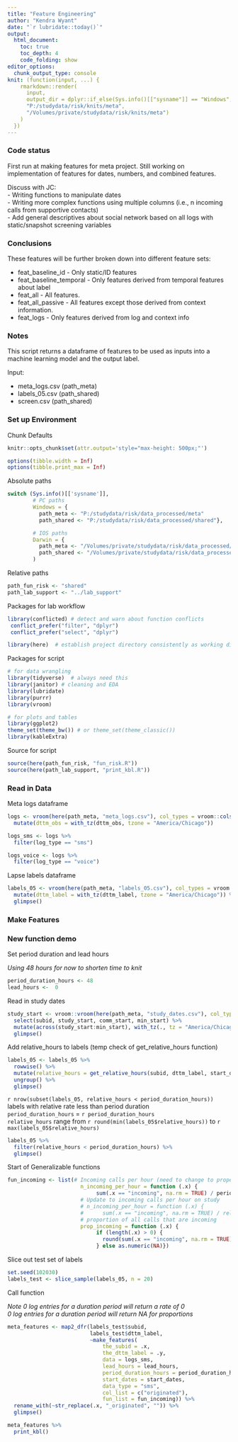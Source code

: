---
title: "Feature Engineering"
author: "Kendra Wyant"
date: "`r lubridate::today()`"
output: 
  html_document:
    toc: true 
    toc_depth: 4
    code_folding: show
editor_options: 
  chunk_output_type: console
knit: (function(input, ...) {
    rmarkdown::render(
      input,
      output_dir = dplyr::if_else(Sys.info()[["sysname"]] == "Windows",
      "P:/studydata/risk/knits/meta", 
      "/Volumes/private/studydata/risk/knits/meta")
    )
  })
---

### Code status

First run at making features for meta project. Still working on implementation of features for dates, numbers, and combined features.   

Discuss with JC:   
- Writing functions to manipulate dates   
- Writing more complex functions using multiple columns (i.e., n incoming calls from supportive contacts)    
- Add general descriptives about social network based on all logs with static/snapshot screening variables   


### Conclusions

These features will be further broken down into different feature sets:     

- feat_baseline_id - Only static/ID features    
- feat_baseline_temporal - Only features derived from temporal features about label      
- feat_all - All features.   
- feat_all_passive - All features except those derived from context information.     
- feat_logs - Only features derived from log and context info     


### Notes

This script returns a dataframe of features to be used as inputs into a machine learning model and the output label.      

Input:   

- meta_logs.csv (path_meta)   
- labels_05.csv (path_shared)   
- screen.csv (path_shared)


### Set up Environment

Chunk Defaults
```{r defaults, include=FALSE}
knitr::opts_chunk$set(attr.output='style="max-height: 500px;"')

options(tibble.width = Inf)
options(tibble.print_max = Inf)
```

Absolute paths
```{r, paths}
switch (Sys.info()[['sysname']],
        # PC paths
        Windows = {
          path_meta <- "P:/studydata/risk/data_processed/meta"
          path_shared <- "P:/studydata/risk/data_processed/shared"},

        # IOS paths
        Darwin = {
          path_meta <- "/Volumes/private/studydata/risk/data_processed/meta"
          path_shared <- "/Volumes/private/studydata/risk/data_processed/shared"}
        )
```

Relative paths
```{r}
path_fun_risk <- "shared"
path_lab_support <- "../lab_support"
```

Packages for lab workflow 
```{r, packages_workflow, message=FALSE, warning=FALSE}
library(conflicted) # detect and warn about function conflicts
 conflict_prefer("filter", "dplyr")
 conflict_prefer("select", "dplyr")

library(here)  # establish project directory consistently as working directory
```

Packages for script
```{r, packages_script, message=FALSE, warning=FALSE}
# for data wrangling
library(tidyverse)  # always need this
library(janitor) # cleaning and EDA
library(lubridate)
library(purrr)
library(vroom)

# for plots and tables
library(ggplot2)
theme_set(theme_bw()) # or theme_set(theme_classic())
library(kableExtra)
```

Source for script
```{r, source_script, message=FALSE, warning=FALSE}
source(here(path_fun_risk, "fun_risk.R"))
source(here(path_lab_support, "print_kbl.R"))
```

### Read in Data

Meta logs dataframe  
```{r}
logs <- vroom(here(path_meta, "meta_logs.csv"), col_types = vroom::cols()) %>% 
  mutate(dttm_obs = with_tz(dttm_obs, tzone = "America/Chicago"))

logs_sms <- logs %>% 
  filter(log_type == "sms") 

logs_voice <- logs %>% 
  filter(log_type == "voice") 
```

Lapse labels dataframe
```{r}
labels_05 <- vroom(here(path_meta, "labels_05.csv"), col_types = vroom::cols()) %>% 
  mutate(dttm_label = with_tz(dttm_label, tzone = "America/Chicago")) %>% 
  glimpse()
```


### Make Features

### New function demo

Set period duration and lead hours   

*Using 48 hours for now to shorten time to knit*
```{r}
period_duration_hours <- 48
lead_hours <-  0 
```

Read in study dates
```{r}
study_start <- vroom::vroom(here(path_meta, "study_dates.csv"), col_types = vroom::cols()) %>% 
  select(subid, study_start, comm_start, min_start) %>% 
  mutate(across(study_start:min_start), with_tz(., tz = "America/Chicago")) %>% 
  glimpse()
```




Add relative_hours to labels (temp check of get_relative_hours function)
```{r}
labels_05 <- labels_05 %>% 
  rowwise() %>%
  mutate(relative_hours = get_relative_hours(subid, dttm_label, start_dates, period_duration_hours)) %>%
  ungroup() %>%
  glimpse()
```

`r nrow(subset(labels_05, relative_hours < period_duration_hours))` labels with relative rate less than period duration     
`period_duration_hours` = `r period_duration_hours`     
`relative_hours` range from `r round(min(labels_05$relative_hours))` to `r max(labels_05$relative_hours)`
```{r}
labels_05 %>%
  filter(relative_hours < period_duration_hours) %>%
  glimpse()
```


Start of Generalizable functions
```{r}
fun_incoming <- list(# Incoming calls per hour (need to change to proper denominator)
                       n_incoming_per_hour = function (.x) { 
                            sum(.x == "incoming", na.rm = TRUE) / period_duration_hours},
                       # Update to incoming calls per hour on study
                       # n_incoming_per_hour = function (.x) {
                       #      sum(.x == "incoming", na.rm = TRUE) / relative_hours},
                       # proportion of all calls that are incoming
                       prop_incoming = function (.x) { 
                            if (length(.x) > 0) {
                              round(sum(.x == "incoming", na.rm = TRUE)/n(), 2)
                            } else as.numeric(NA)})
```

Slice out test set of labels
```{r}
set.seed(102030)
labels_test <- slice_sample(labels_05, n = 20)
```


Call function     

*Note 0 log entries for a duration period will return a rate of 0*    
*0 log entries for a duration period will return NA for proportions*
```{r}
meta_features <- map2_dfr(labels_test$subid,
                          labels_test$dttm_label,
                          ~make_features(
                              the_subid = .x,
                              the_dttm_label = .y,
                              data = logs_sms,
                              lead_hours = lead_hours, 
                              period_duration_hours = period_duration_hours,
                              start_dates = start_dates,
                              data_type = "sms",
                              col_list = c("originated"),
                              fun_list = fun_incoming)) %>% 
  rename_with(~str_replace(.x, "_originated", "")) %>%
  glimpse()

meta_features %>% 
  print_kbl()
```














<!-- ### Old functions -->

<!-- Feature function sets -->
<!-- ```{r} -->
<!-- # Counts and proportion for yes/no variables -->
<!-- fun_list_yes <- list(n_yes = ~sum(.x == "yes", na.rm = TRUE), -->
<!--                      prop_yes = function (.x) { -->
<!--                               if (length(.x) > 0) { -->
<!--                               round(sum(.x == "yes", na.rm = TRUE)/n(), 2) -->
<!--                             } else as.numeric(NA)}) -->

<!-- # Counts and proportions for incoming/outgoing logs and total logs -->
<!-- fun_list_originated <- list(n_incoming = ~sum(.x == "incoming", na.rm = TRUE), -->
<!--                             n_outgoing = ~sum(.x == "outgoing", na.rm = TRUE), # rate for incoming only -->
<!--                             prop_incoming = function (.x) { -->
<!--                               if (length(.x) > 0) { -->
<!--                               round(sum(.x == "incoming", na.rm = TRUE)/n(), 2) -->
<!--                             } else as.numeric(NA)}, -->
<!--                             n_total = ~n()) -->

<!-- # descriptives for continuous variables -->
<!-- fun_list_descriptive <- list(mean = function(.x) {if (length(.x) > 0) round(mean(.x, na.rm = TRUE), 2) -->
<!--                                                     else  as.numeric(NA)}, -->
<!--                              sd =   function(.x) {if (length(.x) > 0) round(sd(.x, na.rm = TRUE), 2) -->
<!--                                                     else as.numeric(NA)}, -->
<!--                              min =  function(.x) {if (length(.x) > 0) round(min(.x, na.rm = TRUE), 2) -->
<!--                                                     else  as.numeric(NA)}, -->
<!--                              max =  function(.x) {if (length(.x) > 0) round(max(.x, na.rm = TRUE), 2) -->
<!--                                                     else  as.numeric(NA)}) -->

<!-- # feature engineering functions for call log datetime -->
<!-- # fun_list_dates <- list(n_logs_after_8_pm = function(.x) {nrow(subset(hour(.x) > 20))}) -->
<!-- ``` -->


<!-- #### Use one month period duration for features (longest duration) and predict onset of lapse -->

<!-- SMS features -->
<!-- ```{r cache = TRUE} -->
<!-- # categorical variables - yes/no -->
<!-- meta_features <- map2_dfr(labels_05$subid, -->
<!--                           labels_05$dttm_label, -->
<!--                           ~make_features( -->
<!--                               the_subid = .x, -->
<!--                               the_dttm_label = .y, -->
<!--                               data = logs_sms, -->
<!--                               lead_hours = lead_hours, -->
<!--                               period_duration_hours = period_duration_hours, -->
<!--                               data_type = "sms", -->
<!--                               col_list = c(read = "message_read", group = "message_is_group", -->
<!--                                            failed = "message_failed"), -->
<!--                               fun_list = fun_list_yes)) %>% -->
<!--   glimpse() -->

<!-- # count variables - incoming/outgoing -->
<!-- meta_features <- meta_features %>% -->
<!--   full_join(map2_dfr(labels_05$subid, -->
<!--                      labels_05$dttm_label, -->
<!--                      ~make_features( -->
<!--                         the_subid = .x, -->
<!--                         the_dttm_label = .y, -->
<!--                         data = logs_sms, -->
<!--                         lead_hours = lead_hours, -->
<!--                         period_duration_hours = period_duration_hours, -->
<!--                         data_type = "sms", -->
<!--                         col_list = c("originated"), -->
<!--                         fun_list = fun_list_originated)), -->
<!--             by = c("subid", "dttm_label")) %>% -->
<!--   rename_with(~str_replace(.x, "_originated", "")) %>% -->
<!--   glimpse() -->
<!-- ``` -->

<!-- Voice features -->
<!-- ```{r cache = TRUE} -->
<!-- # categorical variables - yes/no -->
<!-- meta_features <- meta_features %>% -->
<!--   full_join(map2_dfr(labels_05$subid, -->
<!--                      labels_05$dttm_label, -->
<!--                      ~make_features( -->
<!--                        the_subid = .x, -->
<!--                        the_dttm_label = .y, -->
<!--                        data = logs_voice, -->
<!--                        lead_hours = lead_hours, -->
<!--                        period_duration_hours = period_duration_hours, -->
<!--                        data_type = "voice", -->
<!--                        col_list = c(answered = "is_answered"), -->
<!--                        fun_list = fun_list_yes)), -->
<!--             by = c("subid", "dttm_label")) %>% -->
<!--   glimpse() -->

<!-- # count variables - incoming/outgoing -->
<!-- meta_features <- meta_features %>% -->
<!--   full_join(map2_dfr(labels_05$subid, -->
<!--                      labels_05$dttm_label, -->
<!--                      ~make_features( -->
<!--                       the_subid = .x, -->
<!--                       the_dttm_label = .y, -->
<!--                       data = logs_voice, -->
<!--                       lead_hours = lead_hours, -->
<!--                       period_duration_hours = period_duration_hours, -->
<!--                       data_type = "voice", -->
<!--                       col_list = c("originated"), -->
<!--                       fun_list = fun_list_originated)), -->
<!--             by = c("subid", "dttm_label")) %>% -->
<!--   rename_with(~str_replace(.x, "_originated", "")) %>% -->
<!--   glimpse() -->

<!-- # continuous variables - call duration -->
<!-- meta_features <- meta_features %>% -->
<!--   full_join(map2_dfr(labels_05$subid, -->
<!--                      labels_05$dttm_label, -->
<!--                      ~make_features( -->
<!--                       the_subid = .x, -->
<!--                       the_dttm_label = .y, -->
<!--                       data = logs_voice, -->
<!--                       lead_hours = lead_hours, -->
<!--                       period_duration_hours = period_duration_hours, -->
<!--                       data_type = "voice", -->
<!--                       col_list = c(duration = "call_duration"), -->
<!--                       fun_list = fun_list_descriptive)), -->
<!--             by = c("subid", "dttm_label")) %>% -->
<!--   glimpse() -->
<!-- ``` -->


<!-- All logs count features -->
<!-- ```{r cache = TRUE} -->
<!-- # count variables - incoming/outgoing -->
<!-- meta_features <- meta_features %>% -->
<!--   full_join(map2_dfr(labels_05$subid, -->
<!--                      labels_05$dttm_label, -->
<!--                      ~make_features( -->
<!--                       the_subid = .x, -->
<!--                       the_dttm_label = .y, -->
<!--                       data = logs, -->
<!--                       lead_hours = lead_hours, -->
<!--                       period_duration_hours = period_duration_hours, -->
<!--                       data_type = "all", -->
<!--                       col_list = c("originated"), -->
<!--                       fun_list = fun_list_originated)), -->
<!--             by = c("subid", "dttm_label")) %>% -->
<!--   rename_with(~str_replace(.x, "_originated", "")) %>% -->
<!--   glimpse() -->
<!-- ``` -->


<!-- Date Features -->
<!-- ```{r} -->
<!-- # meta_features <- meta_features %>% -->
<!-- #   full_join(map2_dfr(labels_05$subid, -->
<!-- #                      labels_05$dttm_label, -->
<!-- #                      ~make_features( -->
<!-- #                       the_subid = .x, -->
<!-- #                       the_dttm_label = .y, -->
<!-- #                       data = logs, -->
<!-- #                       lead_hours = lead_hours, -->
<!-- #                       period_duration_hours = period_duration_hours, -->
<!-- #                       data_type = "all", -->
<!-- #                       col_list = c("dttm_obs"), -->
<!-- #                       fun_list = fun_list_dates)), -->
<!-- #             by = c("subid", "dttm_label")) %>% -->
<!-- #   rename_with(~str_replace(.x, "_dttm_obs", "")) %>% -->
<!-- #   glimpse() -->
<!-- ``` -->



<!-- Contacts Features -->
<!-- **Note: these are the number of communications for each context variable not the unique number of contacts that fall into each category.** -->
<!-- ```{r cache = TRUE} -->
<!-- meta_features <- meta_features %>% -->
<!--   full_join(map2_dfr(labels_05$subid, -->
<!--                      labels_05$dttm_label, -->
<!--                      ~make_features( -->
<!--                       the_subid = .x, -->
<!--                       the_dttm_label = .y, -->
<!--                       data = logs, -->
<!--                       lead_hours = lead_hours, -->
<!--                       period_duration_hours = period_duration_hours, -->
<!--                       data_type = "context_all", -->
<!--                       col_list = c("support_status"), -->
<!--                       fun_list = list(n_supportive = ~sum(.x == "Supportive", na.rm = TRUE), -->
<!--                                       prop_supportive = function (.x) { -->
<!--                                         if (length(.x) > 0) { -->
<!--                                           round(sum(.x == "Supportive", na.rm = TRUE)/n(), 2) -->
<!--                                           } else as.numeric(NA)}, -->
<!--                                       n_unsupportive = ~sum(.x == "Unsupportive", na.rm = TRUE), -->
<!--                                       prop_unsupportive = function (.x) { -->
<!--                                         if (length(.x) > 0) { -->
<!--                                           round(sum(.x == "Unsupportive", na.rm = TRUE)/n(), 2) -->
<!--                                           } else as.numeric(NA)}))), -->
<!--             by = c("subid", "dttm_label")) %>% -->
<!--   rename_with(~str_replace(.x, "_support_status", "")) %>% -->
<!--   full_join(map2_dfr(labels_05$subid, -->
<!--                      labels_05$dttm_label, -->
<!--                      ~make_features( -->
<!--                       the_subid = .x, -->
<!--                       the_dttm_label = .y, -->
<!--                       data = logs, -->
<!--                       lead_hours = lead_hours, -->
<!--                       period_duration_hours = period_duration_hours, -->
<!--                       data_type = "context_all", -->
<!--                       col_list = c("drink_status"), -->
<!--                       fun_list = list(n_drinkers = ~sum(.x == "Drinker", na.rm = TRUE), -->
<!--                                       prop_drinkers = function (.x) { -->
<!--                                         if (length(.x) > 0) { -->
<!--                                           round(sum(.x == "Drinker", na.rm = TRUE)/n(), 2) -->
<!--                                           } else as.numeric(NA)}, -->
<!--                                       n_nondrinkers = ~sum(.x == "NonDrinker", na.rm = TRUE), -->
<!--                                       prop_nondrinkers = function (.x) { -->
<!--                                         if (length(.x) > 0) { -->
<!--                                           round(sum(.x == "NonDrinker", na.rm = TRUE)/n(), 2) -->
<!--                                           } else as.numeric(NA)}))), -->
<!--             by = c("subid", "dttm_label")) %>% -->
<!--   rename_with(~str_replace(.x, "_drink_status", "")) %>% -->
<!--   full_join(map2_dfr(labels_05$subid, -->
<!--                      labels_05$dttm_label, -->
<!--                      ~make_features( -->
<!--                       the_subid = .x, -->
<!--                       the_dttm_label = .y, -->
<!--                       data = logs, -->
<!--                       lead_hours = lead_hours, -->
<!--                       period_duration_hours = period_duration_hours, -->
<!--                       data_type = "context_all", -->
<!--                       col_list = c("recovery"), -->
<!--                       fun_list = list(n_in_recovery = ~sum(.x == "Yes", na.rm = TRUE), -->
<!--                                       prop_in_recovery = function (.x) { -->
<!--                                         if (length(.x) > 0) { -->
<!--                                           round(sum(.x == "Yes", na.rm = TRUE)/n(), 2) -->
<!--                                           } else as.numeric(NA)}))), -->
<!--             by = c("subid", "dttm_label")) %>% -->
<!--   rename_with(~str_replace(.x, "_recovery", "")) %>% -->
<!--   full_join(map2_dfr(labels_05$subid, -->
<!--                      labels_05$dttm_label, -->
<!--                      ~make_features( -->
<!--                       the_subid = .x, -->
<!--                       the_dttm_label = .y, -->
<!--                       data = logs, -->
<!--                       lead_hours = lead_hours, -->
<!--                       period_duration_hours = period_duration_hours, -->
<!--                       data_type = "context_all", -->
<!--                       col_list = c("contact_experience"), -->
<!--                       fun_list = list(n_pleasant = ~sum(.x == "Pleasant", na.rm = TRUE), -->
<!--                                       prop_pleasant = function (.x) { -->
<!--                                         if (length(.x) > 0) { -->
<!--                                           round(sum(.x == "Pleasant", na.rm = TRUE)/n(), 2) -->
<!--                                           } else as.numeric(NA)}, -->
<!--                                       n_unpleasant = ~sum(.x == "Unpleasant", na.rm = TRUE), -->
<!--                                       prop_unpleasant = function (.x) { -->
<!--                                         if (length(.x) > 0) { -->
<!--                                           round(sum(.x == "Unpleasant", na.rm = TRUE)/n(), 2) -->
<!--                                           } else as.numeric(NA)}))), -->
<!--             by = c("subid", "dttm_label")) %>% -->
<!--     rename_with(~str_replace(.x, "_contact", "")) %>% -->
<!--   full_join(map2_dfr(labels_05$subid, -->
<!--                      labels_05$dttm_label, -->
<!--                      ~make_features( -->
<!--                       the_subid = .x, -->
<!--                       the_dttm_label = .y, -->
<!--                       data = logs, -->
<!--                       lead_hours = lead_hours, -->
<!--                       period_duration_hours = period_duration_hours, -->
<!--                       data_type = "context_all", -->
<!--                       col_list = c("contact_drink_future"), -->
<!--                       fun_list = list(n_will_drink_around_them = ~sum(.x == "Yes", na.rm = TRUE), -->
<!--                                       prop_will_drink_around_them = function (.x) { -->
<!--                                         if (length(.x) > 0) { -->
<!--                                           round(sum(.x == "Yes", na.rm = TRUE)/n(), 2) -->
<!--                                           } else as.numeric(NA)}))), -->
<!--             by = c("subid", "dttm_label")) %>% -->
<!--     rename_with(~str_replace(.x, "_contact_drink_future", "")) %>% -->
<!--     full_join(map2_dfr(labels_05$subid, -->
<!--                      labels_05$dttm_label, -->
<!--                      ~make_features( -->
<!--                       the_subid = .x, -->
<!--                       the_dttm_label = .y, -->
<!--                       data = logs, -->
<!--                       lead_hours = lead_hours, -->
<!--                       period_duration_hours = period_duration_hours, -->
<!--                       data_type = "context_all", -->
<!--                       col_list = c("contact_drank_past"), -->
<!--                       fun_list = list(n_past_drinking_together = ~sum(.x == "Almost Always/Always", na.rm = TRUE), -->
<!--                                       prop_past_drinking_together = function (.x) { -->
<!--                                         if (length(.x) > 0) { -->
<!--                                           round(sum(.x == "Almost Always/Always", na.rm = TRUE)/n(), 2) -->
<!--                                           } else as.numeric(NA)}))), -->
<!--             by = c("subid", "dttm_label")) %>% -->
<!--     rename_with(~str_replace(.x, "_contact_drank_past", "")) %>% -->
<!--   glimpse() -->
<!-- ``` -->

<!-- Numbers -->
<!-- ```{r} -->
<!-- # unique numbers (sms, voice, and all) -->
<!-- # Blocked/unknown numbers -->
<!-- # count unique contacts that are supportive, in recovery, etc. -->
<!-- ``` -->


<!-- Combined Features -->
<!-- ```{r} -->
<!-- # context variables by incoming/outgoing -->
<!-- ``` -->




<!-- ### Add Static Demographic Features and Snapshot Screening Data -->

<!-- Read in screening data -->
<!-- ```{r} -->
<!-- screen <- vroom::vroom(here(path_shared, "screen.csv"), col_types = vroom::cols()) %>% -->
<!--   filter(subid %in% logs$subid) %>% -->
<!--   glimpse() -->
<!-- ``` -->

<!-- Select variables of interest -->
<!-- ```{r} -->
<!-- screen_select <- screen %>% -->
<!--   # only 6 participants are Hispanic - consider removing -->
<!--   mutate(id_hispanic = if_else(dem_4 == "No, I am not of Hispanic, Latino, or Spanish origin", -->
<!--                             "no", "yes"), -->
<!--          id_employment = if_else(dem_6 == "Employed", dem_6_1, dem_6), -->
<!--          id_tx_long_term_residential = if_else(!is.na(auh_6_1), "yes", "no"), -->
<!--          id_tx_short_term_residential = if_else(!is.na(auh_6_2), "yes", "no"), -->
<!--          id_tx_outpatient = if_else(!is.na(auh_6_3), "yes", "no"), -->
<!--          id_tx_indiv_counseling = if_else(!is.na(auh_6_4), "yes", "no"), -->
<!--          id_tx_group_counseling = if_else(!is.na(auh_6_5), "yes", "no"), -->
<!--          id_tx_aa_or_na = if_else(!is.na(auh_6_6), "yes", "no"), -->
<!--          id_tx_other = if_else(!is.na(auh_6_7), "yes", "no"), -->
<!--          id_quit_date = as_datetime(str_c(screen$auh_8_month, " ",  screen$auh_8_day, " ", screen$auh_8_year), -->
<!--                                  tz = "america/Chicago", format = "%B %d %Y"), -->
<!--          across(dsm5_1:dsm5_11, ~if_else(.x == "Yes", 1, 0)), -->
<!--          across(assist_1_1:assist_1_8, ~if_else(.x == "Yes", 1, 0))) %>% -->
<!--   rowwise() %>% -->
<!--   mutate(id_dsm5_total = sum(c_across(dsm5_1:dsm5_11)), -->
<!--          id_lifetime_n_drugs_endorsed = sum(c_across(assist_1_1:assist_1_8))) %>% -->
<!--   ungroup() %>% -->
<!--   select(subid, -->
<!--          id_age = dem_1, -->
<!--          id_gender = dem_2, -->
<!--          id_race = dem_3, -->
<!--          id_hispanic, -->
<!--          id_education = dem_5, -->
<!--          id_employment, -->
<!--          id_income = dem_7, -->
<!--          id_marrital_status = dem_8, -->
<!--          id_age_first_drank = auh_1, -->
<!--          id_age_drank_regularly = auh_2, -->
<!--          id_age_believed_drinking_was_problem = auh_3, -->
<!--          id_age_first_quit_drinking = auh_4, -->
<!--          id_number_quit_attempts = auh_5, -->
<!--          id_tx_long_term_residential, -->
<!--          id_tx_short_term_residential, -->
<!--          id_tx_outpatient, -->
<!--          id_tx_indiv_counseling, -->
<!--          id_tx_group_counseling, -->
<!--          id_tx_aa_or_na, -->
<!--          id_tx_other, -->
<!--          id_aud_medication = auh_7, -->
<!--          id_quit_date, -->
<!--          id_days_per_week_drank_6_mos_before_quit = auh_9, -->
<!--          id_days_per_week_drank_heavily_6_mos_before_quit = auh_10, -->
<!--          id_avg_drinks_per_day_6_mos_before_quit = auh_11, -->
<!--          id_days_per_week_drank_6_mos_heaviest = auh_12, -->
<!--          id_days_per_week_drank_heavily_6_mos_heaviest = auh_13, -->
<!--          id_avg_drinks_per_day_6_mos_heaviest = auh_14, -->
<!--          id_lifetime_use_tobacco = assist_1_1, -->
<!--          id_lifetime_use_cannabis = assist_1_2, -->
<!--          id_lifetime_use_cocaine = assist_1_3, -->
<!--          id_lifetime_use_amphetamine = assist_1_4, -->
<!--          id_lifetime_use_inhalant = assist_1_5, -->
<!--          id_lifetime_use_sedative = assist_1_6, -->
<!--          id_lifetime_use_hallucinogen = assist_1_7, -->
<!--          id_lifetime_use_opioid = assist_1_8, -->
<!--          id_lifetime_n_drugs_endorsed, -->
<!--          id_past_3_mo_freq_tobacco = assist_2_1, # 3 months prior to screen date -->
<!--          id_past_3_mo_freq_cannabis = assist_2_2, -->
<!--          id_past_3_mo_freq_cocaine = assist_2_3, -->
<!--          id_past_3_mo_freq_amphetamine = assist_2_4, -->
<!--          id_past_3_mo_freq_inhalant = assist_2_5, -->
<!--          id_past_3_mo_freq_sedative = assist_2_6, -->
<!--          id_past_3_mo_freq_hallucinogen = assist_2_7, -->
<!--          id_past_3_mo_freq_opioid = assist_2_8, -->
<!--          id_past_3_mo_urge_tobacco = assist_3_1, -->
<!--          id_past_3_mo_urge_cannabis = assist_3_2, -->
<!--          id_past_3_mo_urge_cocaine = assist_3_3, -->
<!--          id_past_3_mo_urge_amphetamine = assist_3_4, -->
<!--          id_past_3_mo_urge_inhalant = assist_3_5, -->
<!--          id_past_3_mo_urge_sedative = assist_3_6, -->
<!--          id_past_3_mo_urge_hallucinogen = assist_3_7, -->
<!--          id_past_3_mo_urge_opioid = assist_3_8, -->
<!--          id_past_3_mo_problem_tobacco = assist_4_1, -->
<!--          id_past_3_mo_problem_cannabis = assist_4_2, -->
<!--          id_past_3_mo_problem_cocaine = assist_4_3, -->
<!--          id_past_3_mo_problem_amphetamine = assist_4_4, -->
<!--          id_past_3_mo_problem_inhalant = assist_4_5, -->
<!--          id_past_3_mo_problem_sedative = assist_4_6, -->
<!--          id_past_3_mo_problem_hallucinogen = assist_4_7, -->
<!--          id_past_3_mo_problem_opioid = assist_4_8, -->
<!--          id_past_3_mo_fail_expect_tobacco = assist_5_1, -->
<!--          id_past_3_mo_fail_expect_cannabis = assist_5_2, -->
<!--          id_past_3_mo_fail_expect_cocaine = assist_5_3, -->
<!--          id_past_3_mo_fail_expect_amphetamine = assist_5_4, -->
<!--          id_past_3_mo_fail_expect_inhalant = assist_5_5, -->
<!--          id_past_3_mo_fail_expect_sedative = assist_5_6, -->
<!--          id_past_3_mo_fail_expect_hallucinogen = assist_5_7, -->
<!--          id_past_3_mo_fail_expect_opioid = assist_5_8, -->
<!--          id_lifetime_concern_tobacco = assist_6_1, -->
<!--          id_lifetime_concern_cannabis = assist_6_2, -->
<!--          id_lifetime_concern_cocaine = assist_6_3, -->
<!--          id_lifetime_concern_amphetamine = assist_6_4, -->
<!--          id_lifetime_concern_inhalant = assist_6_5, -->
<!--          id_lifetime_concern_sedative = assist_6_6, -->
<!--          id_lifetime_concern_hallucinogen = assist_6_7, -->
<!--          id_lifetime_concern_opioid = assist_6_8, -->
<!--          id_lifetime_cutback_tobacco = assist_7_1, -->
<!--          id_lifetime_cutback_cannabis = assist_7_2, -->
<!--          id_lifetime_cutback_cocaine = assist_7_3, -->
<!--          id_lifetime_cutback_amphetamine = assist_7_4, -->
<!--          id_lifetime_cutback_inhalant = assist_7_5, -->
<!--          id_lifetime_cutback_sedative = assist_7_6, -->
<!--          id_lifetime_cutback_hallucinogen = assist_7_7, -->
<!--          id_lifetime_cutback_opioid = assist_7_8, -->
<!--          id_lifetime_drug_injection = assist_8, -->
<!--          id_dsm5_total) %>% -->
<!--   glimpse() -->
<!-- ``` -->

<!-- Score and add YAP -->
<!-- ```{r} -->
<!-- yap_life <- screen %>% -->
<!--   select(subid, yap_1:yap_27) %>% -->
<!--   mutate(across(yap_1:yap_27, ~ if_else(.x == "No, never", 0, 1))) %>% -->
<!--   rowwise() %>% -->
<!--   mutate(id_yap_lifetime = sum(c_across(yap_1:yap_27))) %>% -->
<!--   select(subid, id_yap_lifetime) -->

<!-- yap_past_year <- screen %>% -->
<!--   select(subid, yap_1:yap_27) %>% -->
<!--   mutate(across(yap_1:yap_27, ~ case_when(.x == "No, never" ~ 0, -->
<!--                                           .x == "Yes, but not in the past year" ~ 0, -->
<!--                                           TRUE ~ 1))) %>% -->
<!--   rowwise() %>% -->
<!--   mutate(id_yap_past_year = sum(c_across(yap_1:yap_27))) %>% -->
<!--   select(subid, id_yap_past_year) -->


<!-- # add to screen_select -->
<!-- screen_select <- screen_select %>% -->
<!--   full_join(yap_life, by = "subid") %>% -->
<!--   full_join(yap_past_year, by = "subid") %>% -->
<!--   glimpse() -->
<!-- ``` -->

<!-- Score and add SCL-90 -->
<!-- ```{r} -->
<!-- scl_90 <- screen %>% -->
<!--   select(subid, contains("scl90")) %>% -->
<!--   mutate(across(scl90_1:scl90_90, ~ dplyr::recode(.x, -->
<!--                                                   "Not At All" = 0, -->
<!--                                                   "A Little Bit" = 1, -->
<!--                                                   "Moderately" = 2, -->
<!--                                                   "Quite A Bit" = 3, -->
<!--                                                   "Extremely" = 4))) %>% -->
<!--   rowwise() %>% -->
<!--   mutate(id_scl90_total = (sum(c_across(scl90_1:scl90_90)) - 90) / 90, -->
<!--          id_scl90_somatization = (sum(scl90_1, scl90_4, scl90_12, scl90_27, scl90_40, -->
<!--                                   scl90_42, scl90_48, scl90_49, scl90_52, scl90_53, -->
<!--                                   scl90_56, scl90_58) - 12) / 12, -->
<!--          id_scl90_obsess_compuls = (sum(scl90_3, scl90_9, scl90_10, scl90_28, scl90_38, -->
<!--                                      scl90_45, scl90_46, scl90_51, scl90_55, scl90_65) - 10) / 10, -->
<!--          id_scl90_interpers_sensibility = (sum(scl90_6, scl90_21, scl90_34, scl90_36, -->
<!--                                             scl90_37, scl90_41, scl90_61, scl90_69, -->
<!--                                             scl90_73) - 9) / 9, -->
<!--          id_scl90_depression = (sum(scl90_5, scl90_14, scl90_20, scl90_22, scl90_26, -->
<!--                                  scl90_29, scl90_30, scl90_31, scl90_32, scl90_54, -->
<!--                                  scl90_71, scl90_79) - 12) / 12, -->
<!--          id_scl90_anxiety = (sum(scl90_17, scl90_23, scl90_33, scl90_39, scl90_57, -->
<!--                               scl90_72, scl90_78, scl90_80, scl90_86) - 9) / 9, -->
<!--          id_scl90_anger_hostility = (sum(scl90_11, scl90_24, scl90_63, scl90_67, -->
<!--                                       scl90_74, scl90_81) - 6) / 6, -->
<!--          id_scl90_phobic_anxiety = (sum(scl90_13, scl90_25, scl90_47, scl90_50, scl90_70, -->
<!--                                      scl90_75, scl90_82) - 7) / 7, -->
<!--          id_scl90_paranoid = (sum(scl90_8, scl90_18, scl90_43, scl90_68, scl90_76, -->
<!--                                scl90_83) - 6) / 6, -->
<!--          id_scl90_psychoticism = (sum(scl90_7, scl90_16, scl90_35, scl90_62, scl90_77, -->
<!--                                    scl90_84, scl90_85, scl90_87, scl90_88, scl90_90) - 10) / 10) %>% -->
<!--   round(2) %>% -->
<!--   select(-c(scl90_1:scl90_90)) -->

<!-- screen_select <- screen_select %>% -->
<!--   full_join(scl_90, by = "subid") %>% -->
<!--   glimpse() -->
<!-- ``` -->


<!-- Score and add IUS -->
<!-- ```{r} -->
<!-- ius <- screen %>% -->
<!--   select(subid, contains("ius")) %>% -->
<!--   mutate(across(ius_1:ius_27, ~ dplyr::recode(.x, -->
<!--                                               "Very untrue of me" = 1, -->
<!--                                               "Somewhat untrue of me" = 2, -->
<!--                                               "Neutral" = 3, -->
<!--                                               "Somewhat true of me" = 4, -->
<!--                                               "Very true of me" = 5))) %>% -->
<!--   rowwise() %>% -->
<!--   mutate(id_ius_total = sum(c_across(ius_1:ius_27))) %>% -->
<!--   select(-c(ius_1:ius_27)) -->

<!-- screen_select <- screen_select %>% -->
<!--   full_join(ius, by = "subid") %>% -->
<!--   glimpse() -->
<!-- ``` -->


<!-- Score and add ASI-3 -->
<!-- ```{r} -->
<!-- asi3 <- screen %>% -->
<!--   select(subid, contains("asi3")) %>% -->
<!--   mutate(across(asi3_1:asi3_18, ~ dplyr::recode(.x, -->
<!--                                               "Very untrue of me" = 0, -->
<!--                                               "Somewhat untrue of me" = 1, -->
<!--                                               "Neutral" = 2, -->
<!--                                               "Somewhat true of me" = 3, -->
<!--                                               "Very true of me" = 4))) %>% -->
<!--   rowwise() %>% -->
<!--   mutate(id_asi3_total = sum(c_across(asi3_1:asi3_18)) - 18, -->
<!--          id_asi3_phys_concerns = sum(asi3_4, asi3_12, asi3_8, asi3_7, asi3_15, asi3_3) - 6, -->
<!--          id_asi3_cog_concerns = sum(asi3_14, asi3_18, asi3_10, asi3_16, asi3_2, asi3_5) - 6, -->
<!--          id_asi3_soc_concerns = sum(asi3_9, asi3_6, asi3_11, asi3_13, asi3_17, asi3_1) - 6) %>% -->
<!--   select(-c(asi3_1:asi3_18)) -->

<!-- screen_select <- screen_select %>% -->
<!--   full_join(asi3, by = "subid") %>% -->
<!--   glimpse() -->
<!-- ``` -->


<!-- Score and add DTS -->
<!-- ```{r} -->
<!-- dts <- screen %>% -->
<!--   select(subid, contains("dts")) %>% -->
<!--   mutate(across(dts_1:dts_15, ~ dplyr::recode(.x, -->
<!--                                               "Very untrue of me" = 1, -->
<!--                                               "Somewhat untrue of me" = 2, -->
<!--                                               "Neutral" = 3, -->
<!--                                               "Somewhat true of me" = 4, -->
<!--                                               "Very true of me" = 5)), -->
<!--          # item 6 is reverse coded -->
<!--          dts_6 = dplyr::recode(dts_6, "1" = 5, "2" = 4, "3" = 3, "4" = 2, "5" = 1)) %>% -->
<!--   rowwise() %>% -->
<!--   mutate(id_dts_total = sum(c_across(dts_1:dts_15)) / 15, -->
<!--          id_dts_tolerance = sum(dts_1, dts_3, dts_5) / 3, -->
<!--          id_dts_absorption = sum(dts_2, dts_4, dts_15) / 3, -->
<!--          id_dts_appraisal = sum(dts_6, dts_7, dts_9, dts_10, dts_11, dts_12) / 6, -->
<!--          id_dts_regulation = sum(dts_8, dts_13, dts_14) / 3) %>% -->
<!--   round(2) %>% -->
<!--   select(-c(dts_1:dts_15)) -->

<!-- screen_select <- screen_select %>% -->
<!--   full_join(dts, by = "subid") %>% -->
<!--   glimpse() -->
<!-- ``` -->

<!-- Score and add FAD -->
<!-- ```{r} -->
<!-- fad <- screen %>% -->
<!--   select(subid, contains("fad")) %>% -->
<!--   mutate(across(fad_1:fad_60, ~ dplyr::recode(.x, -->
<!--                                               "Strongly Disagree" = 1, -->
<!--                                               "Disagree" = 2, -->
<!--                                               "Agree" = 3, -->
<!--                                               "Strongly Agree" = 4)), -->
<!--          # reverse coded items -->
<!--          across(c(fad_14, fad_22, fad_35, fad_52, fad_4, fad_8, fad_15, fad_23, -->
<!--                   fad_34, fad_45, fad_53, fad_58, fad_9, fad_19, fad_28, fad_39, -->
<!--                   fad_5, fad_13, fad_25, fad_33, fad_37, fad_42, fad_54, fad_7, -->
<!--                   fad_17, fad_27, fad_44, fad_47, fad_48, fad_1, fad_11, fad_21, -->
<!--                   fad_31, fad_41, fad_51), ~ dplyr::recode(.x, -->
<!--                                                            "1" = 4, -->
<!--                                                            "2" = 3, -->
<!--                                                            "3" = 2, -->
<!--                                                            "4" = 1))) %>% -->
<!--   rowwise() %>% -->
<!--   mutate(id_fad_prob_solving = sum(fad_2, fad_12, fad_24, fad_38, fad_50, fad_60), -->
<!--          id_fad_communication = sum(fad_3, fad_18, fad_29, fad_43, fad_59, fad_14, -->
<!--                                  fad_22, fad_35, fad_52), -->
<!--          id_fad_roles = sum(fad_10, fad_30, fad_40, fad_4, fad_8, fad_15, fad_23, -->
<!--                          fad_34, fad_45, fad_53, fad_58), -->
<!--          id_fad_affective_resp = sum(fad_49, fad_57, fad_9, fad_19, fad_28, fad_39), -->
<!--          id_fad_affective_involv = sum(fad_5, fad_13, fad_25, fad_33, fad_37, fad_42, fad_54), -->
<!--          id_fad_behavior_control = sum(fad_20, fad_32, fad_55, fad_7, fad_17, fad_27, fad_44, -->
<!--                                     fad_47, fad_48), -->
<!--          id_fad_gen_functioning = sum(fad_6, fad_16, fad_26, fad_36, fad_46, fad_56, -->
<!--                                    fad_1, fad_11, fad_21, fad_31, fad_41, fad_51)) %>% -->
<!--   select(-c(fad_1:fad_60)) -->

<!-- screen_select <- screen_select %>% -->
<!--   full_join(fad, by = "subid") %>% -->
<!--   glimpse() -->
<!-- ``` -->

<!-- Score and add MPS -->
<!-- ```{r} -->
<!-- mps <- screen %>% -->
<!--   select(subid, contains("mps")) %>% -->
<!--   mutate(across(where(is.logical), ~ as.numeric(.x) + 1)) %>% -->
<!--   # recode character strings -->
<!--   mutate(mps_17 = if_else(mps_17 == "I tend to seek the company of a friend.", 1, 2), -->
<!--          mps_34 = if_else(mps_34 == "Having a pilot announce that the plane has engine trouble and it may be necessary to make an emergency landing.", 1, 2), -->
<!--          mps_57 = if_else(mps_57 == "Having to walk around all day on a blistered foot,", 1, 2), -->
<!--          mps_69 = if_else(mps_69 == "Being out on a sailboat during a great storm at sea,", 1, 2), -->
<!--          mps_70 = if_else(mps_70 == "Stricter observance of major religious holidays", 1, 2), -->
<!--          mps_81 = if_else(mps_81 == "Being at the circus when two lions suddenly get loose down in the ring,", 1, 2), -->
<!--          mps_93 = if_else(mps_93 == "Riding a long stretch of rapids in a canoe,", 1, 2), -->
<!--          mps_105 = if_else(mps_105 == 'Being chosen as the "target" for a knife-throwing act,', 1, 2), -->
<!--          mps_129 = if_else(mps_129 == "Being in a flood", 1, 2), -->
<!--          mps_141 = if_else(mps_141 == "Being seasick every day for a week while on an ocean voyage", 1, 2)) %>% -->
<!--   # reverse coded items -->
<!--   mutate(across(c(mps_63, mps_98, mps_122, mps_134, mps_145, mps_64, mps_99, mps_17, -->
<!--                 mps_28, mps_65, mps_89, mps_100, mps_124, mps_136, mps_148, mps_79, -->
<!--                 mps_21, mps_33, mps_80, mps_152, mps_11, mps_22, mps_34, mps_46, -->
<!--                 mps_69, mps_81, mps_93, mps_105, mps_129, mps_153, mps_47, mps_70, -->
<!--                 mps_118, mps_4, mps_14, mps_37, mps_61, mps_84, mps_108, mps_131), -->
<!--                 ~dplyr::recode(.x, "1" = 2, "2" = 1))) %>% -->
<!--   rowwise() %>% -->
<!--   mutate(id_mps_wellbeing = sum(mps_1, mps_26, mps_38, mps_50, mps_62, mps_74, mps_85, -->
<!--                              mps_97, mps_109, mps_121, mps_133, mps_144) - 12, -->
<!--          id_mps_social_potency = sum(mps_2, mps_15, mps_39, mps_51, mps_75, mps_87, -->
<!--                                   mps_110, mps_63, mps_98, mps_122, mps_134, mps_145) - 12, -->
<!--          id_mps_achievement = sum(mps_64, mps_99, mps_3, mps_16, mps_27, mps_52, mps_76, -->
<!--                                mps_88, mps_111, mps_123, mps_135, mps_146) - 12, -->
<!--          id_mps_social_closeness = sum(mps_17, mps_28, mps_65, mps_89, mps_100, mps_124, -->
<!--                                     mps_136, mps_148, mps_5, mps_40, mps_77, mps_112) - 12, -->
<!--          id_mps_stress_reaction = sum(mps_6, mps_18, mps_29, mps_41, mps_53, mps_78, -->
<!--                                    mps_90, mps_101, mps_113, mps_125, mps_137, mps_149) - 12, -->
<!--          id_mps_alienation = sum(mps_7, mps_19, mps_30, mps_42, mps_54, mps_66, mps_91, -->
<!--                               mps_102, mps_114, mps_126, mps_138, mps_150) - 12, -->
<!--          id_mps_aggression = sum(mps_8, mps_20, mps_31, mps_43, mps_55, mps_67, mps_103, -->
<!--                               mps_115, mps_127, mps_139, mps_151, mps_79) - 12, -->
<!--          id_mps_control = sum(mps_9, mps_44, mps_56, mps_68, mps_92, mps_116, mps_128, -->
<!--                            mps_140, mps_21, mps_33, mps_80, mps_152) - 12, -->
<!--          id_mps_harm_avoidance = sum(mps_57, mps_141, mps_11, mps_22, mps_34, mps_46, -->
<!--                                   mps_69, mps_81, mps_93, mps_105, mps_129, mps_153) - 12, -->
<!--          id_mps_traditionalism = sum(mps_12, mps_23, mps_35, mps_58, mps_82, mps_94, -->
<!--                                   mps_106, mps_142, mps_154, mps_47, mps_70, mps_118) - 12, -->
<!--          id_mps_absorption = sum(mps_13, mps_24, mps_36, mps_48, mps_59, mps_71, mps_83, -->
<!--                               mps_95, mps_107, mps_119, mps_130, mps_155) - 12, -->
<!--          id_mps_unlikely_virtues = sum(mps_25, mps_49, mps_72, mps_96, mps_120, mps_143, -->
<!--                                     mps_147, mps_4, mps_14, mps_37, mps_61, mps_84, -->
<!--                                     mps_108, mps_131) - 14) %>% -->
<!--   select(-c(mps_1:mps_155)) -->

<!-- screen_select <- screen_select %>% -->
<!--   full_join(mps, by = "subid") %>% -->
<!--   glimpse() -->
<!-- ``` -->

<!-- #### Add screen variables to feature set -->
<!-- ```{r} -->
<!-- meta_features <- meta_features %>% -->
<!--   left_join(screen_select, by = "subid") %>% -->
<!--   glimpse() -->
<!-- ``` -->

<!-- #### Feature engineering based on info inherent in lapse label -->


<!-- Days since quit date -->
<!-- ```{r} -->
<!-- meta_features <- meta_features %>% -->
<!--   mutate(label_days_since_quit_date = round(as.numeric(difftime(dttm_label, id_quit_date, units = "days")), 2)) %>% -->
<!--   select(-id_quit_date) %>% -->
<!--   glimpse() -->
<!-- ``` -->

<!-- Day of week and time of lapse -->
<!-- ```{r} -->
<!-- meta_features <- meta_features %>% -->
<!--   rowwise() %>% -->
<!--   mutate(label_weekday = wday(dttm_label, label = TRUE), -->
<!--          label_hour = hour(dttm_label), -->
<!--          label_hour = case_when(label_hour == 0 ~ 24, -->
<!--                                 TRUE ~ as.numeric(label_hour))) %>% -->
<!--   ungroup() %>% -->
<!--   glimpse() -->
<!-- ``` -->


<!-- Holidays (+/- 1 day) -->
<!-- Note: only using federal holidays and easter for now -->
<!-- Federal law defines 10 holidays. Four of them, NewYears, Independence, Veterans and Christmas, fall on the same date every year. The other six fall on particular days of the week and months (MLK, Presidents, Memorial, Labor, Columbus, and Thanksgiving). -->
<!-- ```{r} -->
<!-- library(tis) -->

<!-- meta_features <- meta_features %>% -->
<!--   mutate(label_holiday = if_else(isHoliday(date(dttm_label), businessOnly = FALSE) | -->
<!--                                    isHoliday(date(dttm_label) + days(1), businessOnly = FALSE) | -->
<!--                                    isHoliday(date(dttm_label) - days(1), businessOnly  = FALSE) | -->
<!--                                    isEaster(date(dttm_label)) | -->
<!--                                    isEaster(date(dttm_label) + days(1)) | -->
<!--                                    isEaster(date(dttm_label) - days(1)), -->
<!--                                  "yes", "no")) %>% -->
<!--   glimpse() -->
<!-- ``` -->

<!-- Other holidays to consider: -->

<!-- - mothers/fathers day (different date every year) -->
<!-- - Halloween -->
<!-- - personalized important days (Most are labeled as "Other" so unclear what significance is in these days) -->
<!-- - Jewish Holidays -->


<!-- Seasons -->
<!-- Spring: Starts on March 20, and ends on June 20. -->
<!-- Summer: Begins on June 21, and lasts until September 21. -->
<!-- Fall: Goes from September 22 until December 20. -->
<!-- Winter: Starts on December 21, and lasts until March 19. -->
<!-- ```{r} -->
<!-- meta_features <- meta_features %>% -->
<!--   mutate(month = lubridate::month(dttm_label), -->
<!--          day = lubridate::day(dttm_label), -->
<!--          label_season = case_when(month %in% c(4, 5) | (month == 6 & day < 21) | (month == 3 & day >= 20) ~ "Spring", -->
<!--                                   month %in% c(7, 8) | (month == 9 & day < 22) | (month == 6 & day >= 21) ~ "Summer", -->
<!--                                   month %in% c(10, 11) | (month == 12 & day < 21) | (month == 9 & day >= 22) ~ "Fall", -->
<!--                                   month %in% c(1, 2) | (month == 3 & day < 20) | (month == 12 & day >= 21) ~ "Winter", -->
<!--                                   TRUE ~ NA_character_)) %>% -->
<!--   select(-c(month, day)) %>% -->
<!--   glimpse() -->
<!-- ``` -->




<!-- #### Additional Feature engineering -->

<!-- FIX: Add general descriptives about social network based on all logs? -->



<!-- ### Write Feature Set -->

<!-- Add outcome label (lapse/no lapse) back in -->
<!-- ```{r} -->
<!-- meta_features <- meta_features %>% -->
<!--   left_join(labels_05 %>% -->
<!--               rename(y = label) %>% # relabeled as y for chtc functions -->
<!--               mutate(y = dplyr::recode(y, "lapse" = "yes", "no_lapse" = "no")), -->
<!--             by = c("subid", "dttm_label")) -->
<!-- ``` -->


<!-- ```{r} -->
<!-- vroom::vroom_write(meta_features, here(path_meta, -->
<!--                                        str_c("features/period_", period_duration_hours, "_lead_", lead_hours, ".csv")), -->
<!--                    ",") %>% -->
<!--   glimpse() -->
<!-- ``` -->


